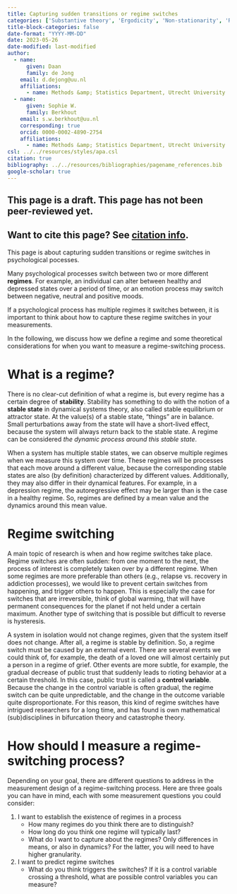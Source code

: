 ```yaml
---
title: Capturing sudden transitions or regime switches
categories: ['Substantive theory', 'Ergodicity', 'Non-stationarity', 'Regime-switching']
title-block-categories: false
date-format: "YYYY-MM-DD"
date: 2023-05-26
date-modified: last-modified
author:
  - name:
      given: Daan
      family: de Jong
    email: d.dejong@uu.nl
    affiliations:
      - name: Methods &amp; Statistics Department, Utrecht University
  - name:
      given: Sophie W.
      family: Berkhout
    email: s.w.berkhout@uu.nl
    corresponding: true
    orcid: 0000-0002-4890-2754
    affiliations:
      - name: Methods &amp; Statistics Department, Utrecht University
csl: ../../resources/styles/apa.csl
citation: true
bibliography: ../../resources/bibliographies/pagename_references.bib
google-scholar: true
---
```


::: callout-caution

## This page is a draft. This page has not been peer-reviewed yet. 

:::

::: {.callout-note}
## Want to cite this page? See [citation info](regime-switching-processes.html#citation).
:::

This page is about capturing sudden transitions or regime switches in psychological pocesses.

Many psychological processes switch between two or more different **regimes**. For example, an individual can alter between healthy and depressed states over a period of time, or an emotion process may switch between negative, neutral and positive moods.

If a psychological process has multiple regimes it switches between, it is important to think about how to capture these regime switches in your measurements.

In the following, we discuss how we define a regime and some theoretical considerations for when you want to measure a regime-switching process.

# What is a regime?

There is no clear-cut definition of what a regime is, but every regime has a certain degree of **stability**. Stability has something to do with the notion of a **stable state** in dynamical systems theory, also called stable equilibrium or attractor state. At the value(s) of a stable state, "things" are in balance. Small perturbations away from the state will have a short-lived effect, because the system will always return back to the stable state. A regime can be considered *the dynamic process around this stable state*. 

When a system has multiple stable states, we can observe multiple regimes when we measure this system over time. These regimes will be processes that each move around a different value, because the corresponding stable states are also (by definition) characterized by different values. Additionally, they may also differ in their dynamical features. For example, in a depression regime, the autoregressive effect may be larger than is the case in a healthy regime. So, regimes are defined by a mean value and the dynamics around this mean value.

# Regime switching

A main topic of research is when and how regime switches take place. Regime switches are often sudden: from one moment to the next, the process of interest is completely taken over by a different regime. When some regimes are more preferable than others (e.g., relapse vs. recovery in addiction processes), we would like to prevent certain switches from happening, and trigger others to happen. This is especially the case for switches that are irreversible, think of global warming, that will have permanent consequences for the planet if not held under a certain maximum. Another type of switching that is possible but difficult to reverse is hysteresis. 

A system in isolation would not change regimes, given that the system itself does not change. After all, a regime is stable by definition. So, a regime switch must be caused by an external event. There are several events we could think of, for example, the death of a loved one will almost certainly put a person in a regime of grief. Other events are more subtle, for example, the gradual decrease of public trust that suddenly leads to rioting behavior at a certain threshold. In this case, public trust is called a **control variable**. Because the change in the control variable is often gradual, the regime switch can be quite unpredictable, and the change in the outcome variable quite disproportionate. For this reason, this kind of regime switches have intrigued researchers for a long time, and has found is own mathematical (sub)disciplines in bifurcation theory and catastrophe theory.

# How should I measure a regime-switching process?

Depending on your goal, there are different questions to address in the measurement design of a regime-switching process. Here are three goals you can have in mind, each with some measurement questions you could consider:

1. I want to establish the existence of regimes in a process
    - How many regimes do you think there are to distinguish?
    - How long do you think one regime will typically last?
    - What do I want to capture about the regimes? Only differences in means, or also in dynamics? For the latter, you will need to have higher granularity.

2. I want to predict regime switches
    - What do you think triggers the switches? If it is a control variable crossing a threshold, what are possible control variables you can measure?











